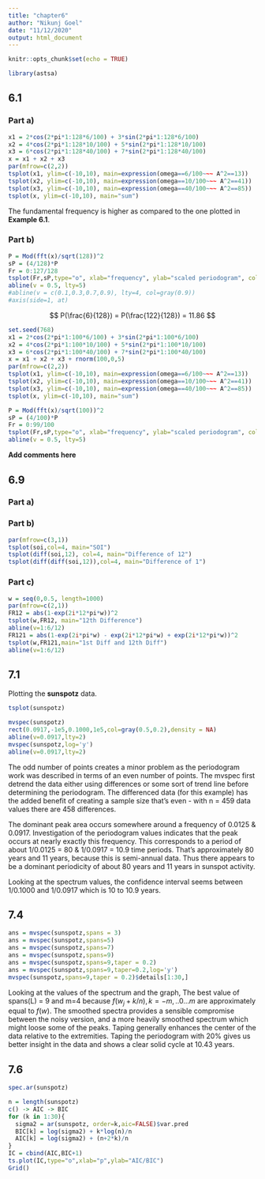 ```yaml
---
title: "chapter6"
author: "Nikunj Goel"
date: "11/12/2020"
output: html_document
---
```


```r
knitr::opts_chunk$set(echo = TRUE)
```

```r
library(astsa)
```
## 6.1

### Part a)

```r
x1 = 2*cos(2*pi*1:128*6/100) + 3*sin(2*pi*1:128*6/100)
x2 = 4*cos(2*pi*1:128*10/100) + 5*sin(2*pi*1:128*10/100)
x3 = 6*cos(2*pi*1:128*40/100) + 7*sin(2*pi*1:128*40/100)
x = x1 + x2 + x3
par(mfrow=c(2,2))
tsplot(x1, ylim=c(-10,10), main=expression(omega==6/100~~~ A^2==13))
tsplot(x2, ylim=c(-10,10), main=expression(omega==10/100~~~ A^2==41))
tsplot(x3, ylim=c(-10,10), main=expression(omega==40/100~~~ A^2==85))
tsplot(x, ylim=c(-10,10), main="sum")
```

The fundamental frequency is higher as compared to the one plotted in **Example 6.1**. <More comments should be added here>

### Part b)

```r
P = Mod(fft(x)/sqrt(128))^2
sP = (4/128)*P
Fr = 0:127/128
tsplot(Fr,sP,type="o", xlab="frequency", ylab="scaled periodogram", col=4, ylim=c(0,90))
abline(v = 0.5, lty=5)
#abline(v = c(0.1,0.3,0.7,0.9), lty=4, col=gray(0.9))
#axis(side=1, at)
```

$$
P(\frac{6}{128}) = P(\frac{122}{128}) = 11.86
$$

<Comments should be added here>

```r
set.seed(768)
x1 = 2*cos(2*pi*1:100*6/100) + 3*sin(2*pi*1:100*6/100)
x2 = 4*cos(2*pi*1:100*10/100) + 5*sin(2*pi*1:100*10/100)
x3 = 6*cos(2*pi*1:100*40/100) + 7*sin(2*pi*1:100*40/100)
x = x1 + x2 + x3 + rnorm(100,0,5)
par(mfrow=c(2,2))
tsplot(x1, ylim=c(-10,10), main=expression(omega==6/100~~~ A^2==13))
tsplot(x2, ylim=c(-10,10), main=expression(omega==10/100~~~ A^2==41))
tsplot(x3, ylim=c(-10,10), main=expression(omega==40/100~~~ A^2==85))
tsplot(x, ylim=c(-10,10), main="sum")
```

```r
P = Mod(fft(x)/sqrt(100))^2
sP = (4/100)*P
Fr = 0:99/100
tsplot(Fr,sP,type="o", xlab="frequency", ylab="scaled periodogram", col=4, ylim=c(0,100))
abline(v = 0.5, lty=5)
```

**Add comments here**

## 6.9

### Part a)


### Part b)

```r
par(mfrow=c(3,1))
tsplot(soi,col=4, main="SOI")
tsplot(diff(soi,12), col=4, main="Difference of 12")
tsplot(diff(diff(soi,12)),col=4, main="Difference of 1")
```

### Part c)

```r
w = seq(0,0.5, length=1000)
par(mfrow=c(2,1))
FR12 = abs(1-exp(2i*12*pi*w))^2
tsplot(w,FR12, main="12th Difference")
abline(v=1:6/12)
FR121 = abs(1-exp(2i*pi*w) - exp(2i*12*pi*w) + exp(2i*12*pi*w))^2
tsplot(w,FR121,main="1st Diff and 12th Diff")
abline(v=1:6/12)
```

## 7.1

Plotting the **sunspotz** data.

```r
tsplot(sunspotz)
```


```r
mvspec(sunspotz)
rect(0.0917,-1e5,0.1000,1e5,col=gray(0.5,0.2),density = NA)
abline(v=0.0917,lty=2)
mvspec(sunspotz,log='y')
abline(v=0.0917,lty=2)
```
The odd number of points creates a minor problem as the periodogram work was described in terms of an even number of points. The mvspec first detrend the data either using differences or some sort of trend line before determining the periodogram. The differenced data (for this example) has the added benefit of creating a sample size that’s even - with n = 459 data values there are 458 differences.

The dominant peak area occurs somewhere around a frequency of 0.0125 & 0.0917. Investigation of the periodogram values indicates that the peak occurs at nearly exactly this frequency. This corresponds to a period of about 1/0.0125 = 80 & 1/0.0917 = 10.9 time periods. That’s approximately 80 years and 11 years, because this is semi-annual data. Thus there appears to be a dominant periodicity of about 80 years and 11 years in sunspot activity.

Looking at the spectrum values, the confidence interval seems between 1/0.1000 and 1/0.0917 which is 10 to 10.9 years.


## 7.4

```r
ans = mvspec(sunspotz,spans = 3)
ans = mvspec(sunspotz,spans=5)
ans = mvspec(sunspotz,spans=7)
ans = mvspec(sunspotz,spans=9)
ans = mvspec(sunspotz,spans=9,taper = 0.2)
ans = mvspec(sunspotz,spans=9,taper=0.2,log='y')
mvspec(sunspotz,spans=9,taper = 0.2)$details[1:30,]
```

Looking at the values of the spectrum and the graph, The best value of spans(L) = 9 and m=4 because $f(w_j + k/n), k= -m,..0...m$ are approximately equal to $f(w)$.
The smoothed spectra provides a sensible compromise between the noisy version, and a more heavily smoothed spectrum which might loose some of the peaks.
Taping generally enhances the center of the data relative to the extremities. Taping the periodogram with 20% gives us better insight in the data and shows a clear solid cycle at 10.43 years.   

## 7.6

```r
spec.ar(sunspotz)
```


```r
n = length(sunspotz)
c() -> AIC -> BIC
for (k in 1:30){
  sigma2 = ar(sunspotz, order=k,aic=FALSE)$var.pred
  BIC[k] = log(sigma2) + k*log(n)/n
  AIC[k] = log(sigma2) + (n+2*k)/n
}
IC = cbind(AIC,BIC+1)
ts.plot(IC,type="o",xlab="p",ylab="AIC/BIC")
Grid()
```
